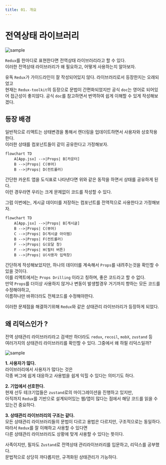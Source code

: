 ```yaml
---
title: 01. 개요
---
```


# 전역상태 라이브러리

![sample](/img/2024-05-28-15-12-45.png)

`Redux`를 한마디로 표현한다면 전역상태 라이브러리라고 할 수 있다.<br/>
이러한 전역상태 라이브러리가 왜 필요하고, 어떻게 사용하는지 알아보자. <br/>

유독 `Redux`가 가이드라인이 잘 작성되어있지 않다.
라이브러리로서 등장한지는 오래되었고 <br/>
현재는 `Redux-toolkit`의 등장으로 문법이 간편화되었지만
공식 `doc`는 영어로 되어있어 접근성이 좋지않다. 공식 `doc`를 참고하면서 번역하여 쉽게 이해할 수 있게 작성해보겠다.


## 등장 배경

일반적으로 리액트는 상태변경을 통해서 렌더링을 업데이트하면서 사용자와 상호작용 한다. <br/>
이러한 상태를 컴포넌트들이 같이 공유한다고 가정해보자.

```mermaid
flowchart TD
    A[App.jsx] -->|Props| B[카운터]
    B -->|Props| C(뷰어)
    B -->|Props| D(컨트롤러)
```
간단한 카운트 앱을 도식표로 나타낸다면 위와 같은 동작을 하면서 상태를 공유하게 된다. <br/>
이런 경우라면 우리는 크게 문제없이 코드를 작성할 수 있다.<br/>

그럼 이번에는, 게시글 데이터를 저장하는 컴포넌트를 전역적으로 사용한다고 가정해보자.
```mermaid
flowchart TD
    A[App.jsx] -->|Props| B[게시글]
    B -->|Props| C(뷰어)
    C -->|Props| D(게시글 아이템)
    B -->|Props| F(컨트롤러)
    F -->|Props| G(모달 창)
    F -->|Props| H(필터 버튼)
    B -->|Props| U(사용자 입력창)
```

간단하게 작성해보았지만, 하나의 데이터를 계속해서 `Props`를 내려주는것을 확인할 수 있을 것이다. <br/>
이를 리액트에서는 `Props Drilling` 이라고 칭하며, 좋은 코드라고 할 수 없다. <br/>
만약 `Props`를 더이상 사용하지 않거나 변동이 발생할경우 거기까지 향하는 모든 코드를 수정해야하고, <br/> 
이름하나만 바뀌더라도 전체코드를 수정해야한다.

이러한 문제점을 해결하기위해 `Redux`와 같은 상태관리 라이브러리가 등장하게 되었다.


## 왜 리덕스인가 ?
전역 상태관리 라이브러리라고 검색만 하더라도 `redux`, `recoil`, `mobX`, `zustand` 등 <br/>
여러가지의 상태관리 라이브러리를 확인할 수 있다. 그중에서 왜 하필 리덕스일까?

![sample](/img/2024-05-28-15-30-54.png)

**1. 사용자가 많다.** <br/>
라이브러리에서 사용자가 많다는 것은<br/> 
각종 버그에 쉽게 대응하고 사용법을 쉽게 익힐 수 있다는 의미기도 하다.

**2. 기업에서 선호한다.** <br/>
현재 선두 테크기업들은 `zustand`로의 마이그레이션을 진행하고 있지만, <br/>
아직까지 `Redux`를 기반으로 설계되어있는 웹/앱이 많다는 점에서 해당 코드를 읽을 수 있는건 중요하다.

**3. 상태관리 라이브러리의 구조는 같다.** <br/>
모든 상태관리 라이브러리들의 문법이 다르고 용법은 다르지만, 구조적으로는 동일하다. <br/>
따라서 `Redux`를 잘 이해하고 사용할 수 있다면<br/>
다른 상태관리 라이브러리도 상황에 맞게 사용할 수 있다는 뜻이다.

사족이지만, 필자도 `Zustand`로 전역상태 관리라이브러리를 입문하고, 리덕스를 공부했다. <br/>
문법적으로 상당히 까다롭지만, 규격화된 상태관리가 가능하다.
